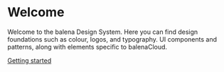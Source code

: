 
<Meta title="Introduction / Welcome" />

# Welcome

Welcome to the balena Design System. Here you can find design foundations such as colour, logos, and typography. UI components and patterns, along with elements specific to balenaCloud.

[Getting started](?path=/docs/30_getting-started.mdx)
